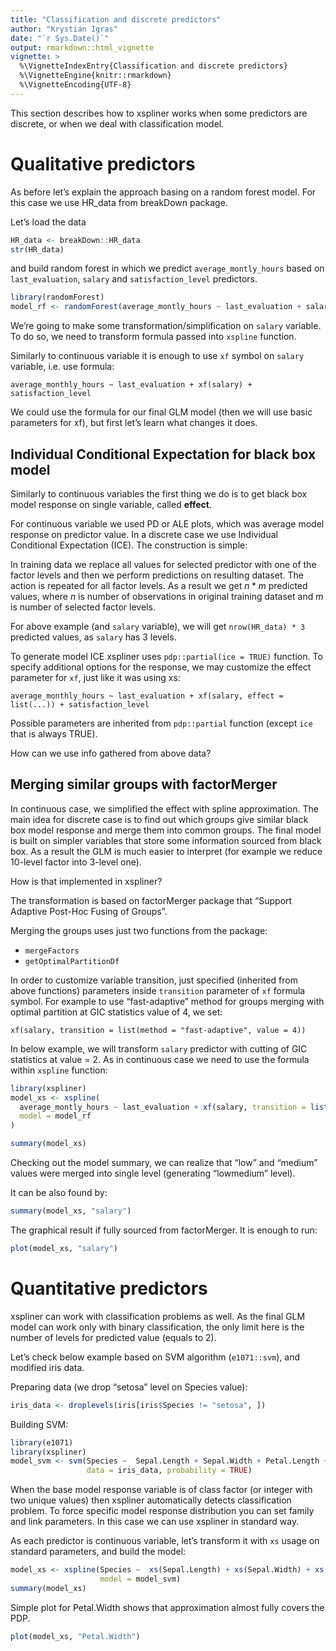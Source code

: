 ```yaml
---
title: "Classification and discrete predictors"
author: "Krystian Igras"
date: "`r Sys.Date()`"
output: rmarkdown::html_vignette
vignette: >
  %\VignetteIndexEntry{Classification and discrete predictors}
  %\VignetteEngine{knitr::rmarkdown}
  %\VignetteEncoding{UTF-8}
---
```


This section describes how to xspliner works when some predictors are discrete, or when we deal with classification model.

# Qualitative predictors

As before let's explain the approach basing on a random forest model. 
For this case we use HR_data from breakDown package.

Let's load the data
```r
HR_data <- breakDown::HR_data
str(HR_data)
```

and build random forest in which we predict `average_montly_hours` based on `last_evaluation`, `salary` and `satisfaction_level` predictors.

```r
library(randomForest)
model_rf <- randomForest(average_montly_hours ~ last_evaluation + salary + satisfaction_level, data = HR_data)
```

We're going to make some transformation/simplification on `salary` variable.
To do so, we need to transform formula passed into `xspline` function.

Similarly to continuous variable it is enough to use `xf` symbol on `salary` variable, i.e. use formula:
```
average_monthly_hours ~ last_evaluation + xf(salary) + satisfaction_level
```

We could use the formula for our final GLM model (then we will use basic parameters for xf), but first let's learn what changes it does.

## Individual Conditional Expectation for black box model

Similarly to continuous variables the first thing we do is to get black box model response on single variable, called **effect**.

For continuous variable we used PD or ALE plots, which was average model response on predictor value.
In a discrete case we use Individual Conditional Expectation (ICE). The construction is simple:

In training data we replace all values for selected predictor with one of the factor levels and then we perform predictions on resulting dataset. The action is repeated for all factor levels. As a result we get $n * m$ predicted values, where $n$ is number of observations in original training dataset and $m$ is number of selected factor levels.

For above example (and `salary` variable), we will get `nrow(HR_data) * 3` predicted values, as `salary` has 3 levels.

To generate model ICE xspliner uses `pdp::partial(ice = TRUE)` function. 
To specify additional options for the response, we may customize the effect parameter for `xf`, just like it was using xs:

```
average_monthly_hours ~ last_evaluation + xf(salary, effect = list(...)) + satisfaction_level
```
Possible parameters are inherited from `pdp::partial` function (except `ice` that is always TRUE).

How can we use info gathered from above data?

## Merging similar groups with factorMerger

In continuous case, we simplified the effect with spline approximation. The main idea for discrete case is to find out which groups give similar black box model response and merge them into common groups. 
The final model is built on simpler variables that store some information sourced from black box.
As a result the GLM is much easier to interpret (for example we reduce 10-level factor into 3-level one).

How is that implemented in xspliner?

The transformation is based on factorMerger package that "Support Adaptive Post-Hoc Fusing of Groups".

Merging the groups uses just two functions from the package:

- `mergeFactors`
- `getOptimalPartitionDf`

In order to customize variable transition, just specified (inherited from above functions) parameters inside `transition` parameter of `xf` formula symbol. For example to use "fast-adaptive" method for groups merging with optimal partition at GIC statistics value of 4, we set:

```
xf(salary, transition = list(method = "fast-adaptive", value = 4))
```

In below example, we will transform `salary` predictor with cutting of GIC statistics at value = 2. 
As in continuous case we need to use the formula within `xspline` function:

```r
library(xspliner)
model_xs <- xspline(
  average_montly_hours ~ last_evaluation + xf(salary, transition = list(value = 2)) + satisfaction_level,
  model = model_rf
)

summary(model_xs)
```

Checking out the model summary, we can realize that "low" and "medium" values were merged into single level (generating "lowmedium" level).

It can be also found by:
```r
summary(model_xs, "salary")
```

The graphical result if fully sourced from factorMerger. It is enough to run:
```r
plot(model_xs, "salary")
```

# Quantitative predictors

xspliner can work with classification problems as well. 
As the final GLM model can work only with binary classification, the only limit here is the number of levels for predicted value (equals to 2).

Let's check below example based on SVM algorithm (`e1071::svm`), and modified iris data.

Preparing data (we drop "setosa" level on Species value):
```r
iris_data <- droplevels(iris[iris$Species != "setosa", ])
```

Building SVM:
```r
library(e1071) 
library(xspliner)
model_svm <- svm(Species ~  Sepal.Length + Sepal.Width + Petal.Length + Petal.Width, 
                 data = iris_data, probability = TRUE)
```

When the base model response variable is of class factor (or integer with two unique values) then xspliner automatically detects classification problem. To force specific model response distribution you can set family and link parameters. 
In this case we can use xspliner in standard way. 

As each predictor is continuous variable, let's transform it with `xs` usage on standard parameters, and build the model:
```r
model_xs <- xspline(Species ~  xs(Sepal.Length) + xs(Sepal.Width) + xs(Petal.Length) + xs(Petal.Width),
                    model = model_svm)
summary(model_xs)
```

Simple plot for Petal.Width shows that approximation almost fully covers the PDP.
```r
plot(model_xs, "Petal.Width")
```
